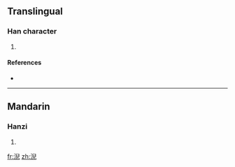 ==Translingual==

===Han character===
{{Han char|rn=85|rad=水|as=08|sn=11|four=3711<sub>7</sub>|canj=水竹X山 (EHXU)}}

# {{defn|Han|sort=水08}}

====References====
* {{Han ref|kx=0630.220|dkj=17664|dj=1033.020|hdz=31652.020|uh=6DE3|ud=28131|bh=D646|bd=54854}}

----

==Mandarin==

===Hanzi===
{{cmn-hanzi|pin=[[guān]] ([[guan1]]), [[lǔn]] ([[lun3]]), [[ní]] ([[ni2]])|wg=kuan<sup>1</sup>, lun<sup>3</sup>, ni<sup>2</sup>}}

# {{defn|Mandarin|sort=水08}}

[[fr:淣]]
[[zh:淣]]
